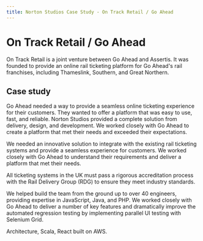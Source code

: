 ```yaml
---
title: Norton Studios Case Study - On Track Retail / Go Ahead
---
```


# On Track Retail / Go Ahead

On Track Retail is a joint venture between Go Ahead and Assertis. It was founded to provide an online rail ticketing platform for Go Ahead's rail franchises, including Thameslink, Southern, and Great Northern.

## Case study

Go Ahead needed a way to provide a seamless online ticketing experience for their customers. They wanted to offer a platform that was easy to use, fast, and reliable. Norton Studios provided a complete solution from delivery, design, and development. We worked closely with Go Ahead to create a platform that met their needs and exceeded their expectations.

We needed an innovative solution to integrate with the existing rail ticketing systems and provide a seamless experience for customers. We worked closely with Go Ahead to understand their requirements and deliver a platform that met their needs.

All ticketing systems in the UK must pass a rigorous accreditation process with the Rail Delivery Group (RDG) to ensure they meet industry standards.

We helped build the team from the ground up to over 40 engineers, providing expertise in JavaScript, Java, and PHP. We worked closely with Go Ahead to deliver a number of key features and dramatically improve the automated regression testing by implementing parallel UI testing with Selenium Grid.

Architecture, Scala, React built on AWS.

